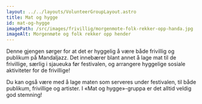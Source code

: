 ```yaml
---
layout: ../../layouts/VolunteerGroupLayout.astro
title: Mat og hygge
id: mat-og-hygge
imagePath: /src/images/frivillig/morgenmote-folk-rekker-opp-handa.jpg
imageAlt: Morgenmøte og folk rekker opp hender
---
```


Denne gjengen sørger for at det er hyggelig å være både frivillig og publikum på Mandaljazz. Det innebærer blant annet å lage mat til de frivillige, særlig i sjaueuka før festivalen, og arrangere hyggelige sosiale aktiviteter for de frivillige!

Du kan også være med å lage maten som serveres under festivalen, til både publikum, frivillige og artister. I «Mat og hygge»-gruppa er det alltid veldig god stemning!
